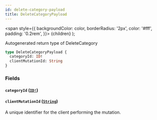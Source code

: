 ```yaml
---
id: delete-category-payload
title: DeleteCategoryPayload
---
```


<span
style={{
      backgroundColor: color,
      borderRadius: '2px',
      color: '#fff',
      padding: '0.2rem',
    }}>
{children}
</span>
);

Autogenerated return type of DeleteCategory

```graphql
type DeleteCategoryPayload {
  categoryId: ID!
  clientMutationId: String
}
```

### Fields

#### `categoryId` ([`ID!`](/api/scalars/id))

#### `clientMutationId` ([`String`](/api/scalars/string))

A unique identifier for the client performing the mutation.
